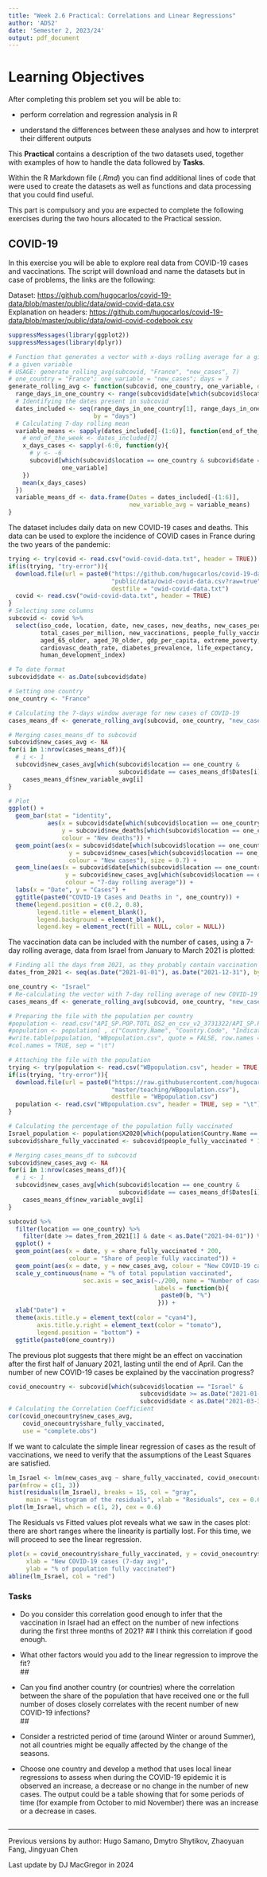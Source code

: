 ---
title: "Week 2.6 Practical: Correlations and Linear Regressions"
author: 'ADS2'
date: 'Semester 2, 2023/24'
output: pdf_document
---

# Learning Objectives

After completing this problem set you will be able to:

* perform correlation and regression analysis in R

* understand the differences between these analyses and how to interpret their different outputs


  
This **Practical** contains a description of the two datasets used, together with examples of how to handle the data followed by **Tasks**.
  
Within the R Markdown file (*.Rmd*) you can find additional lines of code that were used to create the datasets as well as functions and data processing that you could find useful.
  
This part is compulsory and you are expected to complete the following exercises during the two hours allocated to the Practical session.
  

## COVID-19
  
In this exercise you will be able to explore real data from COVID-19 cases and vaccinations. The script will download and name the datasets but in case of problems, the links are the following:
  
Dataset:
<https://github.com/hugocarlos/covid-19-data/blob/master/public/data/owid-covid-data.csv>  
Explanation on headers:
<https://github.com/hugocarlos/covid-19-data/blob/master/public/data/owid-covid-codebook.csv>  

```{r setup2, echo = TRUE, warning = FALSE}
suppressMessages(library(ggplot2))
suppressMessages(library(dplyr))
```
```{r functions, echo = TRUE}
# Function that generates a vector with x-days rolling average for a given country and
# a given variable
# USAGE: generate_rolling_avg(subcovid, "France", "new_cases", 7)
# one_country = "France"; one_variable = "new_cases"; days = 7
generate_rolling_avg <- function(subcovid, one_country, one_variable, days = 7){
  range_days_in_one_country <- range(subcovid$date[which(subcovid$location == one_country)])
  # Identifying the dates present in subcovid
  dates_included <- seq(range_days_in_one_country[1], range_days_in_one_country[2],
                        by = "days")
  # Calculating 7-day rolling mean
  variable_means <- sapply(dates_included[-(1:6)], function(end_of_the_week){
    # end_of_the_week <- dates_included[7]
    x_days_cases <- sapply(-6:0, function(y){
      # y <- -6
      subcovid[which(subcovid$location == one_country & subcovid$date == (end_of_the_week + y)),
               one_variable]
    })
    mean(x_days_cases)
  })
  variable_means_df <- data.frame(Dates = dates_included[-(1:6)],
                                  new_variable_avg = variable_means)
}
```
  
The dataset includes daily data on new COVID-19 cases and deaths. This data can be used to explore the incidence of COVID cases in France during the two years of the pandemic:
  
```{r covidFrance, warning = FALSE, fig.width = 6, fig.height = 3, cache=TRUE}
trying <- try(covid <- read.csv("owid-covid-data.txt", header = TRUE))
if(is(trying, "try-error")){
  download.file(url = paste0("https://github.com/hugocarlos/covid-19-data/blob/master/",
                             "public/data/owid-covid-data.csv?raw=true"),
                             destfile = "owid-covid-data.txt")
  covid <- read.csv("owid-covid-data.txt", header = TRUE)
}
# Selecting some columns
subcovid <- covid %>%
  select(iso_code, location, date, new_cases, new_deaths, new_cases_per_million,
         total_cases_per_million, new_vaccinations, people_fully_vaccinated,
         aged_65_older, aged_70_older, gdp_per_capita, extreme_poverty,
         cardiovasc_death_rate, diabetes_prevalence, life_expectancy,
         human_development_index)

# To date format
subcovid$date <- as.Date(subcovid$date)

# Setting one country
one_country <- "France"

# Calculating the 7-days window average for new cases of COVID-19
cases_means_df <- generate_rolling_avg(subcovid, one_country, "new_cases", 7)

# Merging cases_means_df to subcovid
subcovid$new_cases_avg <- NA
for(i in 1:nrow(cases_means_df)){
  # i <- 1
  subcovid$new_cases_avg[which(subcovid$location == one_country &
                               subcovid$date == cases_means_df$Dates[i])] <-
    cases_means_df$new_variable_avg[i]
}

# Plot
ggplot() +
  geom_bar(stat = "identity",
           aes(x = subcovid$date[which(subcovid$location == one_country)],
               y = subcovid$new_deaths[which(subcovid$location == one_country)],
               colour = "New deaths")) +
  geom_point(aes(x = subcovid$date[which(subcovid$location == one_country)],
                 y = subcovid$new_cases[which(subcovid$location == one_country)],
                 colour = "New cases"), size = 0.7) +
  geom_line(aes(x = subcovid$date[which(subcovid$location == one_country)],
                y = subcovid$new_cases_avg[which(subcovid$location == one_country)],
                colour = "7-day rolling average")) +
  labs(x = "Date", y = "Cases") +
  ggtitle(paste0("COVID-19 Cases and Deaths in ", one_country)) +
  theme(legend.position = c(0.2, 0.8),
        legend.title = element_blank(),
        legend.background = element_blank(),
        legend.key = element_rect(fill = NULL, color = NULL))

```
  
The vaccination data can be included with the number of cases, using a 7-day rolling average, data from Israel from January to March 2021 is plotted:
  
```{r vaccines, warning = FALSE, fig.width = 6, fig.height = 4, cache=TRUE}
# Finding all the days from 2021, as they probably contain vaccination data
dates_from_2021 <- seq(as.Date("2021-01-01"), as.Date("2021-12-31"), by = "days")

one_country <- "Israel"
# Re-calculating the vector with 7-day rolling average of new COVID-19 cases
cases_means_df <- generate_rolling_avg(subcovid, one_country, "new_cases", 7)
```


```{r population, echo = FALSE}
# Preparing the file with the population per country
#population <- read.csv("API_SP.POP.TOTL_DS2_en_csv_v2_3731322/API_SP.POP.TOTL_DS2_en_csv_v2_3731322.csv", skip = 3, header = TRUE)
#population <- population[ , c("Country.Name", "Country.Code", "Indicator.Name", "X2020")]
#write.table(population, "WBpopulation.csv", quote = FALSE, row.names = FALSE,
#col.names = TRUE, sep = "\t")
```
```{r vaccines2, warning = FALSE, fig.width = 6, fig.height = 4}
# Attaching the file with the population
trying <- try(population <- read.csv("WBpopulation.csv", header = TRUE, sep = "\t"))
if(is(trying, "try-error")){
  download.file(url = paste0("https://raw.githubusercontent.com/hugocarlos/public_scripts/",
                             "master/teaching/WBpopulation.csv"),
                             destfile = "WBpopulation.csv")
  population <- read.csv("WBpopulation.csv", header = TRUE, sep = "\t")
}

# Calculating the percentage of the population fully vaccinated
Israel_population <- population$X2020[which(population$Country.Name == one_country)]
subcovid$share_fully_vaccinated <- subcovid$people_fully_vaccinated * 100 / Israel_population

# Merging cases_means_df to subcovid
subcovid$new_cases_avg <- NA
for(i in 1:nrow(cases_means_df)){
  # i <- 1
  subcovid$new_cases_avg[which(subcovid$location == one_country &
                               subcovid$date == cases_means_df$Dates[i])] <-
    cases_means_df$new_variable_avg[i]
}

subcovid %>%
  filter(location == one_country) %>%
    filter(date >= dates_from_2021[1] & date < as.Date("2021-04-01")) %>%
  ggplot() +
  geom_point(aes(x = date, y = share_fully_vaccinated * 200,
                 colour = "Share of people fully vaccinated")) +
  geom_point(aes(x = date, y = new_cases_avg, colour = "New COVID-19 cases (7-day avg)")) +
  scale_y_continuous(name = "% of total population vaccinated",
                     sec.axis = sec_axis(~./200, name = "Number of cases",
                                         labels = function(b){
                                           paste0(b, "%")
                                          })) +
  xlab("Date") +
  theme(axis.title.y = element_text(color = "cyan4"),
        axis.title.y.right = element_text(color = "tomato"),
        legend.position = "bottom") +
  ggtitle(paste0(one_country))
```
  
The previous plot suggests that there might be an effect on vaccination after the first half of January 2021, lasting until the end of April. Can the number of new COVID-19 cases be explained by the vaccination progress?
  
```{r correlation, fig.width = 6, fig.height = 3}
covid_onecountry <- subcovid[which(subcovid$location == "Israel" &
                                     subcovid$date >= as.Date("2021-01-15") &
                                     subcovid$date < as.Date("2021-03-31")), ]
# Calculating the Correlation Coefficient
cor(covid_onecountry$new_cases_avg,
    covid_onecountry$share_fully_vaccinated,
    use = "complete.obs")
```

If we want to calculate the simple linear regression of cases as the result of vaccinations, we need to verify that the assumptions of the Least Squares are satisfied.

```{r assumptions, fig.width = 7, fig.height = 3}
lm_Israel <- lm(new_cases_avg ~ share_fully_vaccinated, covid_onecountry)
par(mfrow = c(1, 3))
hist(residuals(lm_Israel), breaks = 15, col = "gray",
     main = "Histogram of the residuals", xlab = "Residuals", cex = 0.6)
plot(lm_Israel, which = c(1, 2), cex = 0.6)
```

The Residuals vs Fitted values plot reveals what we saw in the cases plot: there are short ranges where the linearity is partially lost. For this time, we will proceed to see the linear regression.

```{r lmIsrael, fig.width = 6, fig.height = 4}
plot(x = covid_onecountry$share_fully_vaccinated, y = covid_onecountry$new_cases_avg,
     xlab = "New COVID-19 cases (7-day avg)",
     ylab = "% of population fully vaccinated")
abline(lm_Israel, col = "red")
```
  
\newpage

### Tasks

* Do you consider this correlation good enough to infer that the vaccination in Israel had an effect on the number of new infections during the first three months of 2021?
## I think this correlation if good enough.
  
* What other factors would you add to the linear regression to improve the fit?  
## 
  
* Can you find another country (or countries) where the correlation between the share of the population that have received one or the full number of doses closely correlates with the recent number of new COVID-19 infections?  
## 
  
* Consider a restricted period of time (around Winter or around Summer), not all countries might be equally affected by the change of the seasons.
  
* Choose one country and develop a method that uses local linear regressions to assess when during the COVID-19 epidemic it is observed an increase, a decrease or no change in the number of new cases. The output could be a table showing that for some periods of time (for example from October to mid November) there was an increase or a decrease in cases.
```{r}

```



***

Previous versions by author: Hugo Samano, Dmytro Shytikov, Zhaoyuan	Fang, Jingyuan	Chen

Last update by DJ MacGregor in 2024

